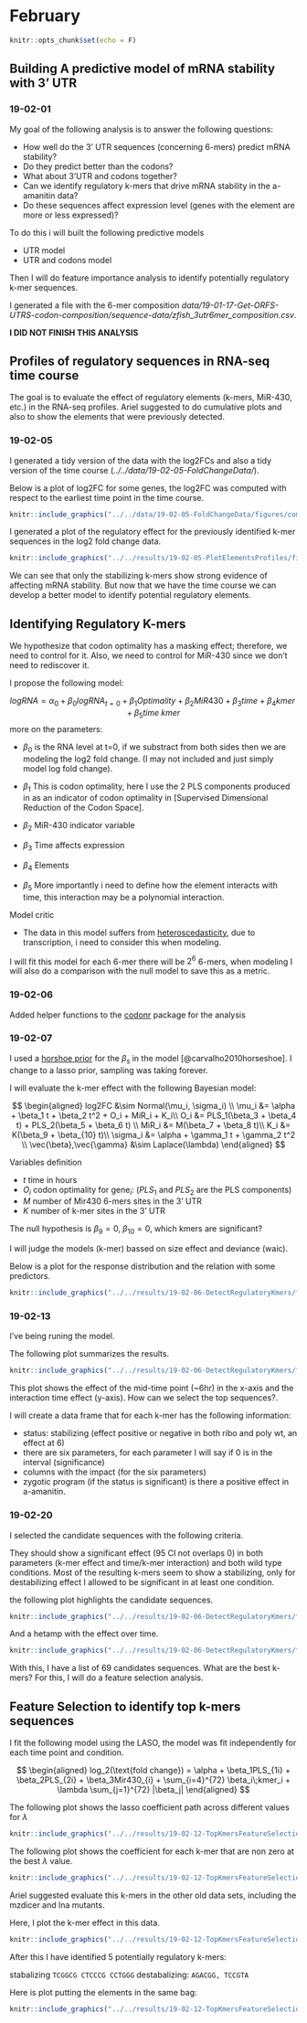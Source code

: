 # February

```r
knitr::opts_chunk$set(echo = F)
```

## Building A predictive model of mRNA stability with 3' UTR

### 19-02-01

My goal of the following analysis is to answer the following questions:

+ How well do the 3' UTR sequences (concerning 6-mers) predict mRNA stability?
+ Do they predict better than the codons?
+ What about 3'UTR and codons together?
+ Can we identify regulatory k-mers that drive mRNA stability in the a-amanitin data?
+ Do these sequences affect expression level (genes with the element are more or less expressed)?

To do this i will built the following predictive models

+ UTR model
+ UTR and codons model

Then I will do feature importance analysis to identify potentially regulatory k-mer sequences.


I generated a file with the 6-mer composition *data/19-01-17-Get-ORFS-UTRS-codon-composition/sequence-data/zfish_3utr6mer_composition.csv*.

**I DID NOT FINISH THIS ANALYSIS**

## Profiles of regulatory sequences in RNA-seq time course

The goal is to evaluate the effect of regulatory elements (k-mers, MiR-430, etc.) in the RNA-seq profiles. Ariel suggested to do cumulative plots and also to show the elements that were previously detected.

### 19-02-05

I generated a tidy version of the data with the log2FCs and also a tidy version of the time course (*../../data/19-02-05-FoldChangeData/*). 

Below is a plot of log2FC for some genes, the log2FC was computed with respect to the earliest time point in the time course.

```r
knitr::include_graphics("../../data/19-02-05-FoldChangeData/figures/computelog2FC-1.png")
```

I generated a plot of the regulatory effect for the previously identified k-mer sequences in the log2 fold change data.

```r
knitr::include_graphics("../../results/19-02-05-PlotElementsProfiles/figures/old_candidate_kmers_profilies-1.png")
```


We can see that only the stabilizing k-mers show strong evidence of affecting mRNA stability. But now that we have the time course we can develop a better model to identify potential regulatory elements. 

## Identifying Regulatory K-mers

We hypothesize that codon optimality has a masking effect; therefore, we need to control for it. Also, we need to control for MiR-430 since we don't need to rediscover it. 

I propose the following model:

$$
logRNA = \alpha_0 + \beta_0logRNA_{t=0} + \beta_1Optimality + \beta_2MiR430 + \beta_3time + \beta_4kmer + \beta_5time\;kmer
$$
more on the parameters:

+ $\beta_0$ is the RNA level at t=0, if we substract from both sides then we are modeling
the log2 fold change. (I may not included and just simply model log fold change).

+ $\beta_1$ This is codon optimality, here I use the 2 PLS components produced in as an indicator of codon optimality in [Supervised Dimensional Reduction of the Codon Space].

+ $\beta_2$ MiR-430 indicator variable

+ $\beta_3$ Time affects expression

+ $\beta_4$ Elements

+ $\beta_5$ More importantly i need to define how the element interacts with time, this interaction may be a polynomial interaction.


Model critic

+ The data in this model suffers from [heteroscedasticity](https://en.wikipedia.org/wiki/Heteroscedasticity), due to transcription, i need to consider this when modeling.

I will fit this model for each 6-mer there will be $2^6$ 6-mers, when modeling I will also do a comparison with the null model to save this as a metric.

### 19-02-06

Added helper functions to the [codonr](https://github.com/santiago1234/codonr/blob/master/R/project_mzt_mdl_RNA_seq_dynamics.R) package for the analysis


### 19-02-07

I used a [horshoe prior](https://discourse.mc-stan.org/t/help-with-lasso-example-in-brms/3987) for the $\beta_s$ in the model [@carvalho2010horseshoe]. I change to a lasso prior, sampling was taking forever.

I will evaluate the k-mer effect with the following Bayesian model:

$$
\begin{aligned}
log2FC &\sim Normal(\mu_i, \sigma_i) \\
\mu_i &= \alpha + \beta_1 t + \beta_2 t^2 + O_i + MiR_i + K_i\\
O_i &= PLS_1(\beta_3 + \beta_4 t) + PLS_2(\beta_5 + \beta_6 t) \\
MiR_i &= M(\beta_7 + \beta_8 t)\\
K_i &= K(\beta_9 + \beta_{10} t)\\
\sigma_i &= \alpha + \gamma_1 t + \gamma_2 t^2 \\
\vec{\beta},\vec{\gamma}  &\sim  Laplace(\lambda) 
\end{aligned}
$$

Variables definition

+ $t$ time in hours
+ $O_i$ codon optimality for gene$_i$: ($PLS_1$ and $PLS_2$ are the PLS components)
+ $M$ number of Mir430 6-mers sites in the 3' UTR
+ $K$ number of k-mer sites in the 3' UTR

The null hypothesis is $\beta_9 = 0$, $\beta_{10} = 0$, which kmers are significant?

I will judge the models (k-mer) bassed on size effect and deviance (waic).

Below is a plot for the response distribution and the relation with some predictors.

```r
knitr::include_graphics("../../results/19-02-06-DetectRegulatoryKmers/figures/01_viz-1.png")
```


### 19-02-13

I've being runing the model. 

The following plot summarizes the results.


```r
knitr::include_graphics("../../results/19-02-06-DetectRegulatoryKmers/figures/02_mdlsummary1-1.png")
```


This plot shows the effect of the mid-time point (~6hr) in the x-axis and the interaction
time effect (y-axis). How can we select the top sequences?.

I will create a data frame that for each k-mer has the following information:

+ status: stabilizing (effect positive or negative in both ribo and poly wt, an effect at 6)
+ there are six parameters, for each parameter I will say if 0 is in the interval (significance)
+ columns with the impact (for the six parameters)
+ zygotic program (if the status is significant) is there a positive effect in a-amanitin.


### 19-02-20

I selected the candidate sequences with the following criteria.

They should show a significant effect (95 CI not overlaps 0) in both parameters (k-mer effect and time/k-mer interaction) and both wild type conditions. Most of the resulting k-mers seem to show a stabilizing, only for destabilizing effect I allowed to be significant in at least one condition.

the following plot highlights the candidate sequences.

```r
knitr::include_graphics("../../results/19-02-06-DetectRegulatoryKmers/figures/02_showcandidates-1.png")
```

And a hetamp with the effect over time.

```r
knitr::include_graphics("../../results/19-02-06-DetectRegulatoryKmers/figures/02_candidates_heatmpa-1.png")
```

With this, I have a list of 69 candidates sequences. What are the best k-mers? For this, I will do a feature selection analysis.

## Feature Selection to identify top k-mers sequences

I fit the following model using the LASO, the model was fit independently for each time point and condition.


$$
\begin{aligned}
log_2(\text{fold change}) = \alpha + \beta_1PLS_{1i} + \beta_2PLS_{2i} + 
\beta_3Mir430_{i} +
\sum_{i=4}^{72} \beta_i\;kmer_i + \lambda \sum_{j=1}^{72} |\beta_j|
\end{aligned}
$$

The following plot shows the lasso coefficient path across different values for $\lambda$

```r
knitr::include_graphics("../../results/19-02-12-TopKmersFeatureSelection/figures/01_lasso_path-1.png")
```

The following plot shows the coefficient for each k-mer that are non zero at the best
$\lambda$ value.

```r
knitr::include_graphics("../../results/19-02-12-TopKmersFeatureSelection/figures/01_coefs_at_six-1.png")
```


Ariel suggested evaluate this k-mers in the other old data sets, including the mzdicer and lna mutants.

Here, I plot the k-mer effect in this data.

```r
knitr::include_graphics("../../results/19-02-12-TopKmersFeatureSelection/figures/02_marg_efcts-1.png")
```

After this I have identified 5 potentially regulatory k-mers: 

stabalizing `TCGGCG CTCCCG CCTGGG`
destabalizing: `AGACGG, TCCGTA`

Here is plot putting the elements in the same bag:

```r
knitr::include_graphics("../../results/19-02-12-TopKmersFeatureSelection/figures/02_cum_effect-1.png")
```

